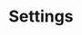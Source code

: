 ---
title: Settings
icon: IconSettings2
info: Configure your Twenty workspace settings and preferences.
image: /images/user-guide/setup/settings.png
sectionInfo: Configure your Twenty workspace settings and preferences
---